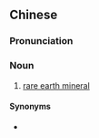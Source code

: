 {{also|稀土矿}}
==Chinese==
{{zh-forms|s=稀土矿|type=21}}

===Pronunciation===
{{zh-pron
|m=xītǔkuàng
|cat=n
}}

===Noun===
{{zh-noun}}

# {{lb|zh|chemistry}} [[rare earth mineral]]

====Synonyms====
* {{zh-l|稀土礦物}}